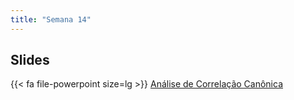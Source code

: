 ```yaml
---
title: "Semana 14"
---
```




## Slides

{{< fa file-powerpoint size=lg >}} [Análise de Correlação Canônica](/aulas/Correlacao_Canonica/canonica.html "Análise de Correlação Canônica"){aria-label="Análise de Correlação Canônica"}